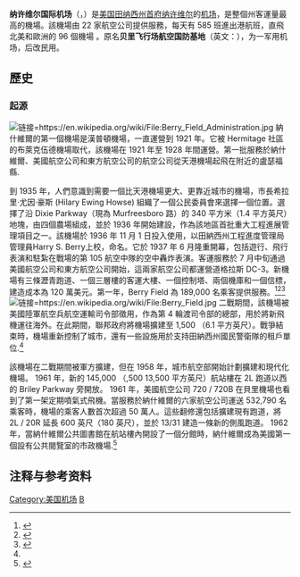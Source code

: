{{expand|time=2016-12-03T04:37:25+00:00}}
{{Infobox Airport 
| airport_name = <center>纳许维尔国际机场<br><small>{{lang|en|Nashville International Airport}}</small></center>
| nativename   = 
| image        = 
| image2       = Nashville International Airport Aerial June 2011.jpg
| caption      = 
| IATA         = BNA
| ICAO         = KBNA
| type         = [[民用航空|民用]]
| owner        = 纳许维尔城
| run by       = 纳许维尔都会区机场管理局
| city         = [[美国|美国]][[纳许维尔|纳许维尔]]
| location     = [[田纳西州|田纳西州]]纳许维尔
| elevation    = 183米
| coordinates  = {{Coord|36|07|36|N|86|40|55|W|type:airport}}
| website      = [http://www.nashintl.com www.nashintl.com]
| metric-elev  = 
| metric-rwy   = 
| r1-number    = 2L/20R
| r1-length-f  = 7,702
| r1-length-m  = 2,348
| r1-surface   = 混凝土
| r2-number    = 2C/20C
| r2-length-f  = 8,000
| r2-length-m  = 2,438
| r2-surface   = 混凝土
| r3-number    = 2R/20L
| r3-length-f  = 8,000
| r3-length-m  = 2,438
| r3-surface   = 混凝土
| r4-number    = 13/31
| r4-length-f  = 11,030
| r4-length-m  = 3,362
| r4-surface   = 混凝土
| stat-year    = 
| stat1-header =乘客總數 (2021) 
| stat1-data   =15,516,601 <!-- This information is for calendar year traffic only. Do not update it with fiscal year numbers. --> 
| stat2-header =飛機運營 
| stat2-data   =219,427 
| footnotes    = 
}}

'''纳许维尔国际机场'''（{{lang-en|Nashville International Airport}}，{{airport codes|BNA|KBNA}}）是[[美国|美国]][[田纳西州|田纳西州]][[首府|首府]][[纳许维尔|纳许维尔]]的[[机场|机场]]，是整個州客運量最高的機場。該機場由 22 家航空公司提供服務，每天有 585 班進出港航班，直飛北美和歐洲的 96 個機場 。原名'''贝里飞行场航空国防基地'''（英文：'''{{lang|en|Berry Field Air National Guard Base}}'''），为一军用机场，后改民用。

== 歷史 ==

=== 起源 ===
[[File:Berry_Field_Administration.jpg|链接=https://en.wikipedia.org/wiki/File:Berry_Field_Administration.jpg]]
納什維爾的第一個機場是漢普頓機場，一直運營到 1921 年。它被 Hermitage 社區的布萊克伍德機場取代，該機場在 1921 年至 1928 年間運營。第一批服務於納什維爾、美國航空公司和東方航空公司的航空公司從天港機場起飛在附近的盧瑟福縣.

到 1935 年，人們意識到需要一個比天港機場更大、更靠近城市的機場，市長希拉里·尤因·豪斯 (Hilary Ewing Howse) 組織了一個公民委員會來選擇一個位置。選擇了沿 Dixie Parkway（現為 Murfreesboro 路）的 340 平方米（1.4 平方英尺）地塊，由四個農場組成，並於 1936 年開始建設，作為該地區首批重大工程進展管理項目之一。該機場於 1936 年 11 月 1 日投入使用，以田納西州工程進度管理局管理員Harry S. Berry上校，命名。它於 1937 年 6 月隆重開幕，包括遊行、飛行表演和駐紮在戰場的第 105 航空中隊的空中轟炸表演。客運服務於 7 月中旬通過美國航空公司和東方航空公司開始，這兩家航空公司都運營道格拉斯 DC-3。新機場有三條瀝青跑道、一個三層樓的客運大樓、一個控制塔、兩個機庫和一個信標，建造成本為 120 萬美元。第一年，Berry Field 為 189,000 名乘客提供服務。<ref name="Tennessee Encyclopedia">{{cite web|title=Tennessee Encyclopedia of History and Culture|url=http://tennesseeencyclopedia.net/entry.php?rec=14|access-date=October 8, 2012|author=Airports|publisher=Tennessee Historical Society|archive-url=https://web.archive.org/web/20130315110858/http://tennesseeencyclopedia.net/entry.php?rec=14|archive-date=March 15, 2013|url-status=live}}</ref><ref name="About MNAA">{{cite web|title=History of Nashville International Airport|url=http://www.flynashville.com/about/Pages/bna-history.aspx|access-date=June 14, 2013|publisher=[Metropolitan Nashville Airport Authority (MNAA)]|archive-url=https://web.archive.org/web/20130619134741/http://www.flynashville.com/about/Pages/bna-history.aspx|archive-date=June 19, 2013|url-status=live}}</ref><ref name="BNA Birthday">{{cite web|title=Nashville International Airport turns 75|url=http://www.tennessean.com/article/20120613/NEWS01/306130075/Nashville-International-Airport-turns-75|access-date=July 10, 2012|date=June 13, 2012|publisher=Nashville Tennessean}}</ref>
[[File:Berry_Field.jpg|链接=https://en.wikipedia.org/wiki/File:Berry_Field.jpg]]
二戰期間，該機場被美國陸軍航空兵航空運輸司令部徵用，作為第 4 輪渡司令部的總部，用於將新飛機運往海外。在此期間，聯邦政府將機場擴建至 1,500 （6.1 平方英尺）。戰爭結束時，機場重新控制了城市，還有一些設施用於支持田納西州國民警衛隊的租戶單位.<ref name="About MNAA" />

該機場在二戰期間被軍方擴建，但在 1958 年，城市航空部開始計劃擴建和現代化機場。 1961 年，新的 145,000 （,500 13,500 平方英尺）航站樓在 2L 跑道以西的 Briley Parkway 旁開放。 1961 年，美國航空公司 720 / 720B 在貝里機場也看到了第一架定期噴氣式飛機。當服務於納什維爾的六家航空公司運送 532,790 名乘客時，機場的乘客人數首次超過 50 萬人。這些翻修還包括擴建現有跑道，將 2L / 20R 延長 600 英尺（180 英尺），並於 13/31 建造一條新的側風跑道。 1962 年，當納什維爾公共圖書館在航站樓內開設了一個分館時，納什維爾成為美國第一個設有公共閱覽室的市政機場.<ref name="library">{{cite web|title=Library History|url=http://www.library.nashville.org/about/abt_libhistory.asp|access-date=February 15, 2012|publisher=[[Nashville_Public_Library|Nashville Public Library]]|archive-url=https://web.archive.org/web/20120204071307/http://www.library.nashville.org/about/abt_libhistory.asp|archive-date=February 4, 2012|url-status=live}}</ref>

== 注释与参考资料 ==
{{Reflist|2}}

[[Category:美国机场|Category:美国机场]]
[[Category:曾冠以人名的机场|B]]